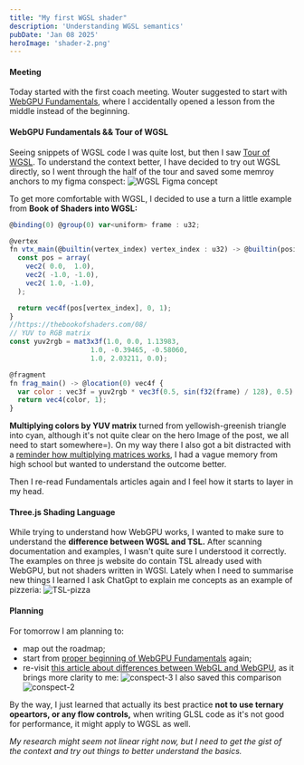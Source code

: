 ```yaml
---
title: "My first WGSL shader"
description: 'Understanding WGSL semantics'
pubDate: 'Jan 08 2025'
heroImage: 'shader-2.png'
---
```


#### Meeting

Today started with the first coach meeting. Wouter suggested to start with [WebGPU Fundamentals](https://webgpufundamentals.org/webgpu/lessons/webgpu-how-it-works.html#toc), where I accidentally opened a lesson from the middle instead of the beginning.

#### WebGPU Fundamentals && Tour of WGSL
Seeing snippets of WGSL code I was quite lost, but then I saw [Tour of WGSL](https://google.github.io/tour-of-wgsl/).
To understand the context better, I have decided to try out WGSL directly, so I went through the half of the tour and saved some memroy anchors to my figma conspect:
![WGSL Figma concept](/shaders-research-blog/images/conspect.png)

To get more comfortable with WGSL, I decided to use a turn a little example from **Book of Shaders into WGSL:**
```javascript
@binding(0) @group(0) var<uniform> frame : u32;

@vertex
fn vtx_main(@builtin(vertex_index) vertex_index : u32) -> @builtin(position) vec4f {
  const pos = array(
    vec2( 0.0,  1.0),
    vec2( -1.0, -1.0),
    vec2( 1.0, -1.0),
  );

  return vec4f(pos[vertex_index], 0, 1);
}
//https://thebookofshaders.com/08/
// YUV to RGB matrix
const yuv2rgb = mat3x3f(1.0, 0.0, 1.13983,
                    1.0, -0.39465, -0.58060,
                    1.0, 2.03211, 0.0);

@fragment
fn frag_main() -> @location(0) vec4f {
  var color : vec3f = yuv2rgb * vec3f(0.5, sin(f32(frame) / 128), 0.5);
  return vec4(color, 1);
}
```

**Multiplying colors by YUV matrix** turned from yellowish-greenish triangle into cyan, although it's not quite clear on the hero Image of the post, we all need to start somewhere=).
On my way there I also got a bit distracted with a [reminder how multiplying matrices works](https://mathinsight.org/matrix_vector_multiplication#:~:text=Matrix%2Dvector%20product&text=If%20we%20let%20Ax,na21a22%E2%80%A6), I had a vague memory from high school but wanted to understand the outcome better.

Then I re-read Fundamentals articles again and I feel how it starts to layer in my head.

#### Three.js Shading Language

While trying to understand how WebGPU works, I wanted to make sure to understand the **difference between WGSL and TSL.** After scanning documentation and examples, I wasn't quite sure I understood it correctly. 
The examples on three js website do contain TSL already used with WebGPU, but not shaders written in WGSl. Lately when I need to summarise new things I learned I ask ChatGpt to explain me concepts as an example of pizzeria:
![TSL-pizza](/shaders-research-blog/images/TSL-pizza.png)


#### Planning
For tomorrow I am planning to:
- map out the roadmap;
- start from [proper beginning of WebGPU Fundamentals](https://webgpufundamentals.org/webgpu/lessons/webgpu-fundamentals.html) again;
- re-visit [this article about differences between WebGL and WebGPU](https://webgpufundamentals.org/webgpu/lessons/webgpu-from-webgl.html), as it brings more clarity to me:
![conspect-3](/shaders-research-blog/images/conspect-3.png)
I also saved this comparison
![conspect-2](/shaders-research-blog/images/conspect-2.png)

By the way, I just learned that actually its best practice **not to use ternary opeartors, or any flow controls,** when writing GLSL code as it's not good for performance, it might apply to WGSL as well.


*My research might seem not linear right now, but I need to get the gist of the context and try out things to better understand the basics.*

